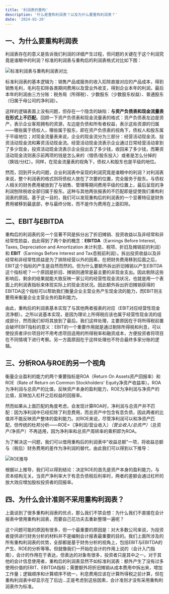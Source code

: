 ```yaml
---
title: '利润表的重构'
description: '什么是重构利润表？以及为什么要重构利润表？'
date: '2024-02-20'
---
```


## 一、为什么要重构利润表

利润表存在的意义是告诉我们利润的详细产生过程，但问题的关键在于这个利润究竟是谁眼中的利润？标准的利润表与重构后的利润表格式对比如下图：

<div style={{ display: 'flex', justifyContent: 'center', margin: '20px 0' }}>
  <img
    src="/images/blog/ProfitStatementRestructuring/1.png"
    alt="标准利润表与重构利润表对比"
  />
</div>

标准利润表的基本逻辑为：销售产品或服务的收入扣除直接对应的产品成本，得到销售毛利，毛利在扣除各类期间费用以及营业外收支，得到企业本年的利润，最后本年的利润由三方分账：税务局（所得税）、少数股东（少数股东权益）、普通股东（归属于母公司的净利润）。

这样的逻辑表面上没有问题，但存在一个隐含的缺陷：**与资产负债表和现金流量表在形式上不匹配**。回顾一下资产负债表和现金流量表的格式：资产负债表左边是资产，表示企业客观拥有的资源，左边是负债和所有者权益，表示这些资源的归属——哪些属于债权人，哪些属于股东，即在资产负债表的视角下，债权人和股东属于平级地位；对现金流量表来说，企业的现金流分为三部分：经营活动现金流、投资活动现金流和筹资活动现金流。经营活动现金流表示企业通过日常经营活动拿到了多少现金，投资活动现金流表示企业投出去了多少钱，收回来了多少钱，而筹资活动现金流则表示前两项的钱是怎么来的（借债/股东投入）或者是怎么分掉的（换钱/分红）。同样，在现金流量表的视角下，债权人和股东也是平级的地位。

然而，回到开头的问题，企业利润表中呈现的利润究竟是谁眼中的利润？对利润表来说，整个利润表的格式则将债权人放在了次要的位置，完全服务于股东。与债权人相关的财务费用被放到了与销售、管理等期间费用平级的位置上，最后呈现的净利润刨除税收全部归属于股东。这种与其他两张报表的不匹配即是促使我们重构利润表的原因。基于这一目的，我们可以发现重构后的利润表的一个显著特征是财务费用被移到最底部，参与最终分账，而不是作为费用在上面扣除。

## 二、EBIT与EBITDA

重构后的利润表的另一个显著不同是拆分出了折旧摊销、投资收益以及非经常和非经常性损益，由此得到了两个新的概念：**EBITDA**（Earnings Before Interest, Taxes, Depreciation and Amortization 未计利息、税项、折旧及摊销前的利润）和 **EBIT**（Earnings Before Interest and Tax息税前利润）。拆出投资收益以及非经常和非经常性损益是为了排除经营以外的因素，在把财务费用移到后面之后，EBIT这个指标的产生是自然而然的。但为什么要额外拆出折旧摊销以产生EBITDA这个指标呢？一个原因是折旧、摊销则通常是最主要的非现金支出。因此剔除这些影响后，剩余的结果就能大致反映一家公司的经营性现金流状况，也就是用一个表面上的利润表指标来体现实际上的现金流状况。因此额外拆出折旧摊销获得的EBITDA这个指标可以帮助我们衡量企业主营业务产生现金流的能力，而EBIT则主要用来衡量企业主营业务的盈利能力。

由此，重构后的利润表基本实现了与其他两者报表的对应（EBIT对应经营性现金流净额）。之所以说基本实现，是因为理论上所得税应该也属于经营性现金流的组成部分，然而我们却将其放到了最后。我们这样处理，主要原因在于将所得税前置会破坏EBIT指标的意义：EBIT的一个重要作用就是通过剔除所得税和利息，可以使投资者评价项目时不用考虑项目适用的所得税率和融资成本，方便投资者将项目在不同情境下进行考察。另一方面原因在于这样处理也不符合最终多家分账的逻辑。

## 三、分析ROA与ROE的另一个视角

衡量企业盈利的能力的两个重要指标是ROA（Return On Assets资产回报率）和ROE（Rate of Return on Common Stockholders' Equity净资产收益率）。ROA为净利润与总资产的比值，反映资产本身的盈利能力，ROE为净利润与净资产的比值，反映加入杠杆之后权益的回报率。

然而如果从上面匹配的角度考虑，会发现计算ROA时，净利润与总资产并不匹配：因为净利润中已经扣除了利息费用，而总资产中包含有息负债，因此两者的比值并不能反映资产整体的盈利能力。对ROE来说，尽管净利润可以和净资产匹配，但传统的杜邦分析——ROE=（净利润/营业收入）_（营业收入/总资产）_（总资产/净资产）不再适用，因为净利率和总资产周转率的乘积即为ROA。

为了解决这一问题，我们可以借用重构后的利润表中"收益总额"一项，将收益总额与（税后）财务费用的差作为净利润的替代，由此我们可以得到以下推导：

<div style={{ display: 'flex', justifyContent: 'center', margin: '20px 0' }}>
  <img src="/images/blog/ProfitStatementRestructuring/2.png" alt="ROE推导" />
</div>

根据以上推导，我们可以得到结论：决定ROE的首先是资产本身的盈利能力，与资本结构无关。当资产净利率大于有息负债税后利率时，两者的差额会通过杠杆的放大效应增加股权投资者的回报率。

## 四、为什么会计准则不采用重构利润表？

上面谈到了很多重构利润表的优点，那么我们不禁会想：为什么我们不直接在会计报表中使用重构利润表，而要自己花功夫去重新整理一遍呢？

这个问题可能的原因有很多，但一个最重要的原因是：对大多数公司来说，为投资者提供进行财务分析的材料并不是编制会计报表最重要的目的。我们上面所涉及的所有重构利润表的优势，全部都是基于财务分析的视角上，包括EBIT与EBITDA的产生、ROE的分析等等。但就像我们一开始在会计的作用上说的（会计入门指南），会计的作用在于表达，但表达的对象有很多，投资者只是其中之一。对于其他的会计信息使用者，重构后的利润表显然不如标准利润表：额外产生了没有过多使用价值的EBIT、EBITDA指标；需要额外将折旧摊销从成本费用中拆出来，增加工作量；逻辑顺序和计算顺序不统一，利息费用应该在计算所得税之前计算，但在重构利润表中却显示在了后边…正是考虑到这些因素，会计准则才没有采用重构利润表作为标准。
